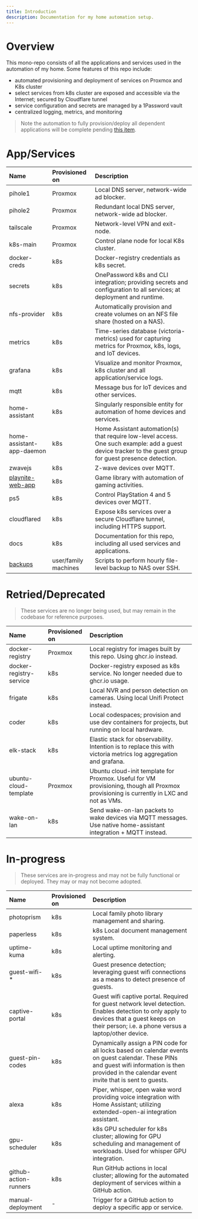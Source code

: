 ```yaml
---
title: Introduction
description: Documentation for my home automation setup.
---
```


# Overview

This mono-repo consists of all the applications and services used in the automation of my home. Some features of this repo include:

- automated provisioning and deployment of services on Proxmox and K8s cluster
- select services from k8s cluster are exposed and accessible via the Internet; secured by Cloudflare tunnel
- service configuration and secrets are managed by a 1Password vault
- centralized logging, metrics, and monitoring

> Note the automation to fully provision/deploy all dependent applications will be complete pending [this item](https://github.com/andrew-codes/home-automation/issues/994).

# App/Services

| Name                                                             | Provisioned on       | Description                                                                                                                                               |
| :--------------------------------------------------------------- | :------------------- | :-------------------------------------------------------------------------------------------------------------------------------------------------------- |
| pihole1                                                          | Proxmox              | Local DNS server, network-wide ad blocker.                                                                                                                |
| pihole2                                                          | Proxmox              | Redundant local DNS server, network-wide ad blocker.                                                                                                      |
| tailscale                                                        | Proxmox              | Network-level VPN and exit-node.                                                                                                                          |
| k8s-main                                                         | Proxmox              | Control plane node for local K8s cluster.                                                                                                                 |
| docker-creds                                                     | k8s                  | Docker-registry credentials as k8s secret.                                                                                                                |
| secrets                                                          | k8s                  | OnePassword k8s and CLI integration; providing secrets and configuration to all services; at deployment and runtime.                                      |
| nfs-provider                                                     | k8s                  | Automatically provision and create volumes on an NFS file share (hosted on a NAS).                                                                        |
| metrics                                                          | k8s                  | Time-series database (victoria-metrics) used for capturing metrics for Proxmox, k8s, logs, and IoT devices.                                               |
| grafana                                                          | k8s                  | Visualize and monitor Proxmox, k8s cluster and all application/service logs.                                                                              |
| mqtt                                                             | k8s                  | Message bus for IoT devices and other services.                                                                                                           |
| home-assistant                                                   | k8s                  | Singularly responsible entity for automation of home devices and services.                                                                                |
| home-assistant-app-daemon                                        | k8s                  | Home Assistant automation(s) that require low-level access. One such example: add a guest device tracker to the guest group for guest presence detection. |
| zwavejs                                                          | k8s                  | Z-wave devices over MQTT.                                                                                                                                 |
| [playnite-web-app](https://github.com/andrew-codes/playnite-web) | k8s                  | Game library with automation of gaming activities.                                                                                                        |
| ps5                                                              | k8s                  | Control PlayStation 4 and 5 devices over MQTT.                                                                                                            |
| cloudflared                                                      | k8s                  | Expose k8s services over a secure Cloudflare tunnel, including HTTPS support.                                                                             |
| docs                                                             | k8s                  | Documentation for this repo, including all used services and applications.                                                                                |
| [backups](/apps/backups)                                         | user/family machines | Scripts to perform hourly file-level backup to NAS over SSH.                                                                                              |

# Retried/Deprecated

> These services are no longer being used, but may remain in the codebase for reference purposes.

| Name                    | Provisioned on | Description                                                                                                                             |
| :---------------------- | :------------- | :-------------------------------------------------------------------------------------------------------------------------------------- |
| docker-registry         | Proxmox        | Local registry for images built by this repo. Using ghcr.io instead.                                                                    |
| docker-registry-service | k8s            | Docker-registry exposed as k8s service. No longer needed due to ghcr.io usage.                                                          |
| frigate                 | k8s            | Local NVR and person detection on cameras. Using local Unifi Protect instead.                                                           |
| coder                   | k8s            | Local codespaces; provision and use dev containers for projects, but running on local hardware.                                         |
| elk-stack               | k8s            | Elastic stack for observability. Intention is to replace this with victoria metrics log aggregation and grafana.                        |
| ubuntu-cloud-template   | Proxmox        | Ubuntu cloud-init template for Proxmox. Useful for VM provisioning, though all Proxmox provisioning is currently in LXC and not as VMs. |
| wake-on-lan             | k8s            | Send wake-on-lan packets to wake devices via MQTT messages. Use native home-assistant integration + MQTT instead.                       |

# In-progress

> These services are in-progress and may not be fully functional or deployed. They may or may not become adopted.

| Name                  | Provisioned on | Description                                                                                                                                                                                         |
| :-------------------- | :------------- | :-------------------------------------------------------------------------------------------------------------------------------------------------------------------------------------------------- |
| photoprism            | k8s            | Local family photo library management and sharing.                                                                                                                                                  |
| paperless             | k8s            | k8s Local document management system.                                                                                                                                                               |
| uptime-kuma           | k8s            | Local uptime monitoring and alerting.                                                                                                                                                               |
| guest-wifi-\*         | k8s            | Guest presence detection; leveraging guest wifi connections as a means to detect presence of guests.                                                                                                |
| captive-portal        | k8s            | Guest wifi captive portal. Required for guest network level detection. Enables detection to only apply to devices that a guest keeps on their person; i.e. a phone versus a laptop/other device.    |
| guest-pin-codes       | k8s            | Dynamically assign a PIN code for all locks based on calendar events on guest calendar. These PINs and guest wifi information is then provided in the calendar event invite that is sent to guests. |
| alexa                 | k8s            | Piper, whisper, open wake word providing voice integration with Home Assistant; utilizing extended-open-ai integration assistant.                                                                   |
| gpu-scheduler         | k8s            | k8s GPU scheduler for k8s cluster; allowing for GPU scheduling and management of workloads. Used for whisper GPU integration.                                                                       |
| github-action-runners | k8s            | Run GitHub actions in local cluster; allowing for the automated deployment of services within a GitHub action.                                                                                      |
| manual-deployment     | -              | Trigger for a GitHub action to deploy a specific app or service.                                                                                                                                    |
